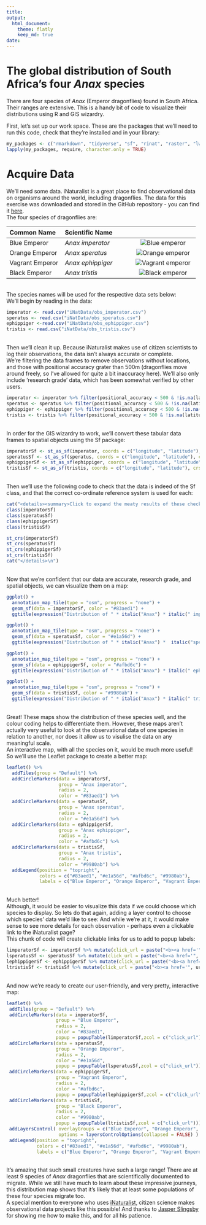 ```yaml
---
title: 
output: 
  html_document: 
    theme: flatly
    keep_md: true
date: 
---
```



# The global distribution of South Africa's four *Anax* species

There are four species of *Anax* (Emperor dragonflies) found in South Africa. Their ranges are extensive. This is a handy bit of code to visualize their distributions using R and GIS wizardry.

First, let's set up our work space. These are the packages that we'll need to run this code, check that they're installed and in your library:

```r

my_packages <- c("rmarkdown", "tidyverse", "sf", "rinat", "raster", "lwgeom", "leaflet","leafpop","rosm", "ggspatial", "prettymapr", "mapview", "rnaturalearth","readxl","htmltools","bslib") 
lapply(my_packages, require, character.only = TRUE)

```

# Acquire Data

We'll need some data. iNaturalist is a great place to find observational data on organisms around the world, including dragonflies. The data for this exercise was downloaded and stored in the GitHub repository - you can find it [here](https://github.com/EntoAmy/Dragonfly_GIS/tree/main/iNatData). <br> The four species of dragonflies are:

| Common Name     | Scientific Name     |                                       |
|:--------------------|:-------------------------|:-----------------------:|
| Blue Emperor    | *Anax* *imperator*  |   ![Blue emperor](Images/Imperator.png)   |
| Orange Emperor  | *Anax* *speratus*   |  ![Orange emperor](Images/Speratus.png)   |
| Vagrant Emperor | *Anax* *ephippiger* | ![Vagrant emperor](Images/Ephippiger.png) |
| Black Emperor   | *Anax* *tristis*    |   ![Black emperor](Images/Tristis.png)    |

<br> The species names will be used for the respective data sets below: <br> We'll begin by reading in the data: <br>

```r
imperator <- read.csv("iNatData/obs_imperator.csv")
speratus <- read.csv("iNatData/obs_speratus.csv")
ephippiger <-read.csv("iNatData/obs_ephippiger.csv")
tristis <- read.csv("iNatData/obs_tristis.csv")
```

<br> Then we'll clean it up. Because iNaturalist makes use of citizen scientists to log their observations, the data isn't always accurate or complete.\
We're filtering the data frames to remove observations without locations, and those with positional accuracy grater than 500m (dragonflies move around freely, so I've allowed for quite a bit inaccuracy here). We'll also only include 'research grade' data, which has been somewhat verified by other users. <br>

```r
imperator <- imperator %>% filter(positional_accuracy < 500 & !is.na(latitude) & quality_grade == "research")
speratus <- speratus %>% filter(positional_accuracy < 500 & !is.na(latitude) & quality_grade == "research")
ephippiger <- ephippiger %>% filter(positional_accuracy < 500 & !is.na(latitude) & quality_grade == "research")
tristis <- tristis %>% filter(positional_accuracy < 500 & !is.na(latitude) & quality_grade == "research")

```

<br> In order for the GIS wizardry to work, we'll convert these tabular data frames to spatial objects using the Sf package: <br>

```r
imperatorSf <- st_as_sf(imperator, coords = c("longitude", "latitude"), crs = 4326) 
speratusSf <- st_as_sf(speratus, coords = c("longitude", "latitude"), crs = 4326) 
ephippigerSf <- st_as_sf(ephippiger, coords = c("longitude", "latitude"), crs = 4326) 
tristisSf <- st_as_sf(tristis, coords = c("longitude", "latitude"), crs = 4326)
```

<br> Then we'll use the following code to check that the data is indeed of the Sf class, and that the correct co-ordinate reference system is used for each: <br>

```r
cat("<details><summary>Click to expand the meaty results of these checks</summary>\n")
class(imperatorSf) 
class(speratusSf) 
class(ephippigerSf) 
class(tristisSf)

st_crs(imperatorSf) 
st_crs(speratusSf) 
st_crs(ephippigerSf) 
st_crs(tristisSf)
cat("</details>\n")
```
<br> 
Now that we're confident that our data are accurate, research grade, and spatial objects, we can visualize them on a map: 
<br>
```r
ggplot() + 
  annotation_map_tile(type = "osm", progress = "none") + 
  geom_sf(data = imperatorSf, color = "#83aed1") + 
  ggtitle(expression("Distribution of " * italic("Anax") * italic(" imperator")))

ggplot() + 
  annotation_map_tile(type = "osm", progress = "none") + 
  geom_sf(data = speratusSf, color = "#e1a56d") + 
  ggtitle(expression("Distribution of " * italic("Anax") *  italic("speratus")))

ggplot() + 
  annotation_map_tile(type = "osm", progress = "none") + 
  geom_sf(data = ephippigerSf, color = "#afbd6c") + 
  ggtitle(expression("Distribution of " * italic("Anax") * italic(" ephippiger")))

ggplot() + 
  annotation_map_tile(type = "osm", progress = "none") + 
  geom_sf(data = tristisSf, color = "#9980ab") + 
  ggtitle(expression("Distribution of " * italic("Anax") * italic(" tristis")))
```
<br> 
Great! These maps show the distribution of these species well, and the colour coding helps to differentiate them. However, these maps aren't actually very useful to look at the observational data of one species in relation to another, nor does it allow us to visulise the data on any meaningful scale. 
<br> 
An interactive map, with all the species on it, would be much more useful! 
So we'll use the Leaflet package to create a better map:
<br> 
```r
leaflet() %>%
  addTiles(group = "Default") %>%
  addCircleMarkers(data = imperatorSf, 
                   group = "Anax imperator", 
                   radius = 2, 
                   color = "#83aed1") %>%
  addCircleMarkers(data = speratusSf, 
                   group = "Anax speratus", 
                   radius = 2, 
                   color = "#e1a56d") %>%
  addCircleMarkers(data = ephippigerSf, 
                   group = "Anax ephippiger", 
                   radius = 2, 
                   color = "#afbd6c") %>%
  addCircleMarkers(data = tristisSf, 
                   group = "Anax tristis", 
                   radius = 2, 
                   color = "#9980ab") %>%
  addLegend(position = "topright", 
            colors = c("#83aed1", "#e1a56d", "#afbd6c", "#9980ab"), 
            labels = c("Blue Emperor", "Orange Emperor", "Vagrant Emperor", "Black Emperor"))
```
<br> 
Much better! 
<br> 
Although, it would be easier to visualize this data if we could choose which species to display. So lets do that again, adding a layer control to choose which species' data we'd like to see: 
And while we're at it, it would make sense to see more details for each observation - perhaps even a clickable link to the iNaturalist page? 
<br> 
This chunk of code will create clickable links for us to add to popup labels: 
```r
limperatorSf <- imperatorSf %>% mutate(click_url = paste("<b><a href='", url, "'>Link to iNat observation</a></b>")) 
lsperatusSf <- speratusSf %>% mutate(click_url = paste("<b><a href='", url, "'>Link to iNat observation</a></b>")) 
lephippigerSf <- ephippigerSf %>% mutate(click_url = paste("<b><a href='", url, "'>Link to iNat observation</a></b>")) 
ltristisSf <- tristisSf %>% mutate(click_url = paste("<b><a href='", url, "'>Link to iNat observation</a></b>"))

```
<br> 
And now we're ready to create our user-friendly, and very pretty, interactive map: 
```r
leaflet() %>%
 addTiles(group = "Default") %>%
 addCircleMarkers(data = imperatorSf, 
                  group = "Blue Emperor", 
                  radius = 2, 
                  color = "#83aed1", 
                  popup = popupTable(limperatorSf,zcol = c("click_url"))) %>%
 addCircleMarkers(data = speratusSf, 
                  group = "Orange Emperor", 
                  radius = 2, 
                  color = "#e1a56d", 
                  popup = popupTable(lsperatusSf,zcol = c("click_url"))) %>%
 addCircleMarkers(data = ephippigerSf, 
                  group = "Vagrant Emperor", 
                  radius = 2, 
                  color = "#afbd6c", 
                  popup = popupTable(lephippigerSf,zcol = c("click_url"))) %>%
 addCircleMarkers(data = tristisSf, 
                  group = "Black Emperor", 
                  radius = 2, 
                  color = "#9980ab", 
                  popup = popupTable(ltristisSf,zcol = c("click_url"))) %>%
 addLayersControl( overlayGroups = c("Blue Emperor", "Orange Emperor", "Vagrant Emperor", "Black Emperor"), 
                   options = layersControlOptions(collapsed = FALSE) ) %>% 
 addLegend(position = "topright", 
           colors = c("#83aed1", "#e1a56d", "#afbd6c", "#9980ab"), 
           labels = c("Blue Emperor", "Orange Emperor", "Vagrant Emperor", "Black Emperor"))
```
<br> 
It's amazing that such small creatures have such a large range! 
There are at least 9 species of *Anax* dragonflies that are scientifically documented to migrate. While we still have much to learn about these impressive journeys, this distribution map shows that it's likely that at least some populations of these four species migrate too.
<br> 
A special mention to everyone who uses [iNaturalist](https://www.inaturalist.org/), citizen science makes observational data projects like this possible! 
And thanks to [Jasper Slingsby](https://www.ecologi.st/) for showing me how to make this, and for all his patience. 
<br> 

